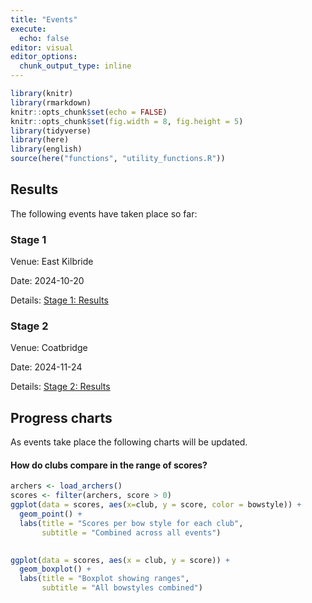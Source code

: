 ```yaml
---
title: "Events"
execute: 
  echo: false
editor: visual
editor_options: 
  chunk_output_type: inline
---
```


```r
library(knitr)
library(rmarkdown)
knitr::opts_chunk$set(echo = FALSE)
knitr::opts_chunk$set(fig.width = 8, fig.height = 5)
library(tidyverse)
library(here)
library(english)
source(here("functions", "utility_functions.R"))
```

## Results

The following events have taken place so far:

### Stage 1

Venue: East Kilbride

Date: 2024-10-20

Details: [Stage 1: Results](east_kilbride_oct.qmd)

### Stage 2

Venue: Coatbridge

Date: 2024-11-24

Details: [Stage 2: Results](coatbridge_nov.qmd)

## Progress charts

As events take place the following charts will be updated.

#### How do clubs compare in the range of scores? 

```r
archers <- load_archers()
scores <- filter(archers, score > 0)
ggplot(data = scores, aes(x=club, y = score, color = bowstyle)) +
  geom_point() +
  labs(title = "Scores per bow style for each club",
       subtitle = "Combined across all events")
  
```

```r

ggplot(data = scores, aes(x = club, y = score)) +
  geom_boxplot() +
  labs(title = "Boxplot showing ranges",
       subtitle = "All bowstyles combined")
```
